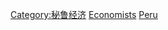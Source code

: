 {{Commonscat|Economists from Peru}}
{{Portal|經濟學}}

[[Category:秘鲁经济|Category:秘鲁经济]]
[[Category:秘魯社會科學家|Economists]]
[[Category:各国经济学家|Peru]]